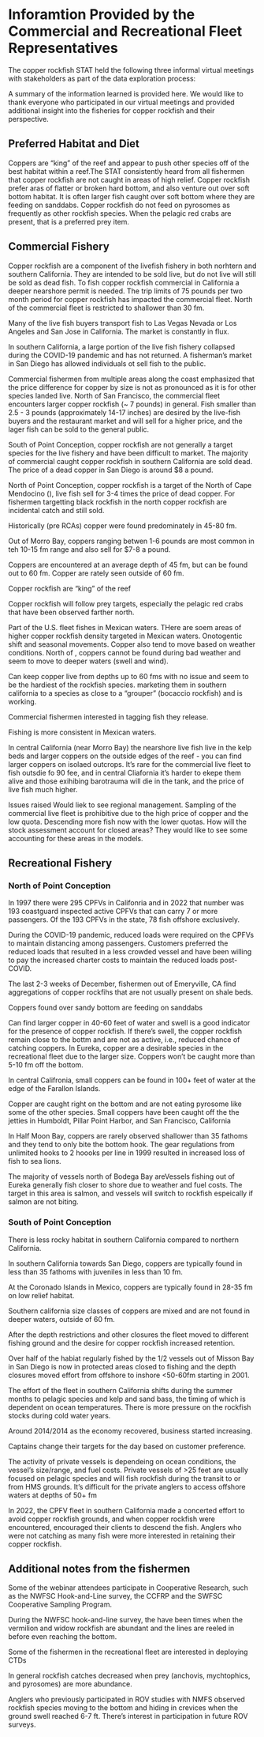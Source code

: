 # Inforamtion Provided by the Commercial and Recreational Fleet Representatives


The copper rockfish STAT held the following three informal virtual meetings with stakeholders as part of the data exploration process:

\begin{enumerate}
\item Copper Rockfish & the Commercial Fisheries on January 10, 2023 (24 attendees)
\item Copper Rockfish  & the Recreational Fishery South of Pt. Conception on January 23, 2023 (17 attendees)
\item  & the Recreational Fishery North of Pt. Conception on January 30, 2023 (19 attendees)
\end{enumerate}


A summary of the information learned is provided here. We would like to thank everyone who participated in our virtual meetings and provided additional insight into the fisheries for copper rockfish and their perspective. 

## Preferred Habitat and Diet

Coppers are "king" of the reef and appear to push other species off of the best habitat within a reef.The STAT consistently heard from all fishermen that copper rockfish are not caught in areas of high relief. Copper rockfish prefer aras of flatter or broken hard bottom, and also venture out over soft bottom habitat. It is often larger fish caught over soft bottom where they are feeding on sanddabs. Copper rockfish do not feed on pyrosomes as frequently as other rockfish species.  When the pelagic red crabs are present, that is a preferred prey item. 






## Commercial Fishery

Copper rockfish are a component of the livefish fishery in both norhtern and southern California. They are intended to be sold live, but do not live will still be sold as dead fish. To fish copper rockfish commercial in California a deeper nearshore permit is needed.  The trip limits of 75 pounds per two month period for copper rockfish has impacted the commercial fleet. 
North of \CapeM the commercial fleet is restricted to shallower than 30 fm.

Many of the live fish buyers transport fish to Las Vegas Nevada or Los Angeles and San Jose in California. 
The market is constantly in flux. 

In southern California, a large portion of the live fish fishery collapsed during the COVID-19 pandemic and has not returned. A fisherman's market in San Diego has allowed individuals ot sell fish to the public.




Commercial fishermen from multiple areas along the coast emphasized that the price difference for copper by size is not as pronounced as it is for other species landed live.  North of San Francisco, the commercial fleet encounters larger copper rockfish (~ 7 pounds) in general.  Fish smaller than 2.5 - 3 pounds (approximately 14-17 inches) are desired by the live-fish buyers and the restaurant market and will sell for a higher price, and the lager fish can be sold to the general public.

South of Point Conception, copper rockfish are not generally a target species for the live fishery and have been difficult to market. The majority of commercial caught copper rockfish in southern California are sold dead.  The price of a dead copper in San Diego is around $8 a pound.

North of Point Conception, copper rockfish is a target of the 
North of Cape Mendocino (\CapeM), live fish sell for 3-4 times the price of dead copper. For fishermen targetting black rockfish in the north copper rockfish are incidental catch and still sold. 

Historically (pre RCAs) copper were found predominately in 45-80 fm. 

Out of Morro Bay, coppers ranging betwen 1-6 pounds are most common in teh 10-15 fm range and also sell for $7-8 a pound.

Coppers are encountered at an average depth of 45 fm, but can be found out to 60 fm. Copper are rately seen outside of 60 fm.

Copper rockfish are "king" of the reef 

Copper rockfish will follow prey targets, especially the pelagic red crabs that have been observed farther north.

Part of the U.S. fleet fishes in Mexican waters. THere are soem areas of higher copper rockfish density targeted in Mexican waters. 
Onotogentic shift and seasonal movements. Copper also tend to move based on weather conditions. North of \PtC, coppers cannot be found during bad weather and seem to move to deeper waters (swell and wind). 

Can keep copper live from depths up to 60 fms with no issue and seem to be the hardiest of the rockfish species. 
marketing them in southern california to a species as close to a "grouper" (bocaccio rockfish) and is working.

Commercial fishermen interested in tagging fish they release.

Fishing is more consistent in Mexican waters.

In central California (near Morro Bay) the nearshore live fish live in the kelp beds and larger coppers on the outside edges of the reef - you can find larger coppers on isolaed outcrops. It's rare for the commercial live fleet to fish outsdie fo 90 fee, and in central Cliafornia it's harder to ekepe them alive and those exihibing barotrauma will die in the tank, and the price of live fish much higher.



Issues raised
Would liek to see regional management. Sampling of the commercial live fleet is prohibitive due to the high price of copper and the low quota.  Descending more fish now with the lower quotas.
How will the stock assessment account for closed areas? They would like to see some accounting for these areas in the models.




## Recreational Fishery

### North of Point Conception
In 1997 there were 295 CPFVs in Califonria and in 2022 that number was 193 coastguard inspected active CPFVs that can carry 7 or more passengers. Of the 193 CPFVs in the state, 78 fish offshore exclusively.

During the COVID-19 pandemic, reduced loads were required on the CPFVs to maintain distancing among passengers.  Customers preferred the reduced loads that resulted in a less crowded vessel and have been willing to pay the increased charter costs to maintain the reduced loads post-COVID. 

The last 2-3 weeks of December, fishermen out of Emeryville, CA find aggregations of copper rockfihs that are not usually present on shale beds.

Coppers found over sandy bottom are feeding on sanddabs

Can find larger copper in 40-60 feet of water and swell is a good indicator for the presence of copper rockfish. If there's swell, the copper rockfish remain close to the bottm and are not as active, i.e., reduced chance of catching coppers.  In Eureka, copper are a desirable species in the recreational fleet due to the larger size. Coppers won't be caught more than 5-10 fm off the bottom. 

In central Califronia, small coppers can be found in 100+ feet of water at the edge of the Farallon Islands.

Copper are caught right on the bottom and are not eating pyrosome like some of the other species.  Small coppers have been caught off the the jetties in Humboldt, Pillar Point Harbor, and San Francisco, California



In Half Moon Bay, coppers are rarely observed shallower than 35 fathoms and they tend to only bite the bottom hook.
The gear regulations from unlimited hooks to 2 hoooks per line in 1999 resulted in increased loss of fish to sea lions. 

The majority of vessels north of Bodega Bay areVessels fishing out of Eureka generally fish closer to shore due to weather and fuel costs. The target in this area is salmon, and vessels will switch to rockfish espeically if salmon are not biting.

### South of Point Conception

There is less rocky habitat in southern California compared to northern California.

In southern California towards San Diego, coppers are typically found in less than 35 fathoms with juveniles in less than 10 fm.

At the Coronado Islands in Mexico, coppers are typically found in 28-35 fm on low relief habitat.

Southern california size classes of coppers are mixed and are not found in deeper waters, outside of 60 fm.

After the depth restrictions and other closures the fleet moved to different fishing ground and the desire for copper rockfish increased retention. 

Over half of the habiat regularly fished by the 1/2 vessels out of Misson Bay in San Diego is now in protected areas closed to fishing and the depth closures moved effort from offshore to inshore <50-60fm starting in 2001.

The effort of the fleet in southern California shifts during the summer months to pelagic species and kelp and sand bass, the timing of which is dependent on ocean temperatures. There is more pressure on the rockfish stocks during cold water years.

Around 2014/2014 as the economy recovered, business started increasing.

Captains change their targets for the day based on customer preference. 

The activity of private vessels is dependeing on ocean conditions, the vessel's size/range, and fuel costs.  Private vessels of >25 feet are usually focused on pelagic species and will fish rockfish during the transit to or from HMS grounds.  It's difficult for the private anglers to access offshore waters at depths of 50+ fm

In 2022, the CPFV fleet in southern California made a concerted effort to avoid copper rockfish grounds, and when copper rockfish were encountered, encouraged their clients to descend the fish. Anglers who were not catching as many fish were more interested in retaining their copper rockfish.

## Additional notes from the fishermen

Some of the webinar attendees participate in Cooperative Research, such as the NWFSC Hook-and-Line survey, the CCFRP and the SWFSC Cooperative Sampling Program.

During the NWFSC hook-and-line survey, the have been times when the vermilion and widow rockfish are abundant and the lines are reeled in before even reaching the bottom.  

Some of the fishermen in the recreational fleet are interested in deploying CTDs

In general rockfish catches decreased when prey (anchovis, mychtophics, and pyrosomes) are more abundance. 

Anglers who previously participated in ROV studies with NMFS observed rockfish species moving to the bottom and hiding in crevices when the ground swell reached 6-7 ft. There's interest in participation in future ROV surveys.